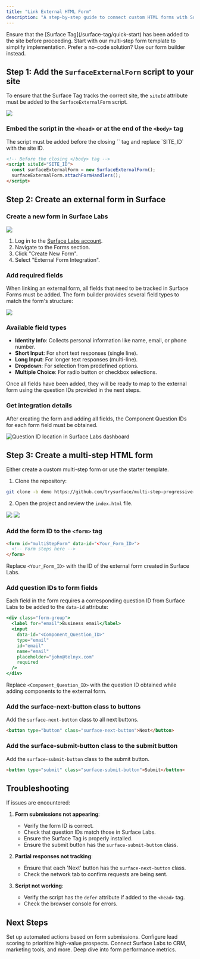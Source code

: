 ```yaml
---
title: "Link External HTML Form"
description: "A step-by-step guide to connect custom HTML forms with Surface Labs for partial response tracking, workflows, lead scoring, and enrichment"
---
```


<Warning icon="lightbulb">
  Ensure that the [Surface Tag](/surface-tag/quick-start) has been added to the site before proceeding.
</Warning>

<CardGroup cols={2}>
  <Card title="Use Our Template" icon="github" href="https://github.com/trysurface/multi-step-progressive-form/tree/demo">
    Start with our multi-step form template to simplify implementation.
  </Card>
  <Card title="Form Builder" icon="wand-magic-sparkles" href="/surface-forms/form-builder">
    Prefer a no-code solution? Use our form builder instead.
  </Card>
</CardGroup>

## Step 1: Add the `SurfaceExternalForm` script to your site

To ensure that the Surface Tag tracks the correct site, the `siteId` attribute must be added to the `SurfaceExternalForm` script.

<Frame>
  <img src="/images/external-form/5.png" />
</Frame>

### Embed the script in the `<head>` or at the end of the `<body>` tag

<Note>
  The script must be added before the closing `</body>` tag and replace `SITE_ID` with the site ID.
</Note>

```html
<!-- Before the closing </body> tag -->
<script siteId="SITE_ID">
  const surfaceExternalForm = new SurfaceExternalForm();
  surfaceExternalForm.attachFormHandlers();
</script>
```

## Step 2: Create an external form in Surface
### Create a new form in Surface Labs

<Frame>
  <img src="/images/external-form/1.png" />
</Frame>

1. Log in to the [Surface Labs account](https://app.surfacelabs.com).
2. Navigate to the Forms section.
3. Click "Create New Form".
4. Select "External Form Integration".

### Add required fields

When linking an external form, all fields that need to be tracked in Surface Forms must be added. The form builder provides several field types to match the form's structure:

<Frame>
  <img src="/images/external-form/2.png" />
</Frame>

### Available field types

- **Identity Info**: Collects personal information like name, email, or phone number.
- **Short Input**: For short text responses (single line).
- **Long Input**: For longer text responses (multi-line).
- **Dropdown**: For selection from predefined options.
- **Multiple Choice**: For radio button or checkbox selections.

Once all fields have been added, they will be ready to map to the external form using the question IDs provided in the next steps.

### Get integration details

After creating the form and adding all fields, the Component Question IDs for each form field must be obtained.

<Frame>
  <img src="/images/external-form/3.png" alt="Question ID location in Surface Labs dashboard" />
</Frame>

## Step 3: Create a multi-step HTML form

Either create a custom multi-step form or use the starter template.

1. Clone the repository:
```bash
git clone -b demo https://github.com/trysurface/multi-step-progressive-form
```

2. Open the project and review the `index.html` file.
<CardGroup cols={2}>
  <Card>
<Frame>
  <img src="/images/external-form/7.png" />
</Frame>
</Card>
<Card>
  <Frame>
    <img src="/images/external-form/8.png" />
  </Frame>
</Card>
</CardGroup>

### Add the form ID to the `<form>` tag

```html
<form id="multiStepForm" data-id="<Your_Form_ID>">
  <!-- Form steps here -->
</form>
```

Replace `<Your_Form_ID>` with the ID of the external form created in Surface Labs.

### Add question IDs to form fields

Each field in the form requires a corresponding question ID from Surface Labs to be added to the `data-id` attribute:

```jsx
<div class="form-group">
  <label for="email">Business email</label>
  <input
    data-id="<Component_Question_ID>"
    type="email"
    id="email"
    name="email"
    placeholder="john@telnyx.com"
    required
  />
</div>
```

Replace `<Component_Question_ID>` with the question ID obtained while adding components to the external form.

### Add the surface-next-button class to buttons

Add the `surface-next-button` class to all next buttons.

```html
<button type="button" class="surface-next-button">Next</button>
```

### Add the surface-submit-button class to the submit button

Add the `surface-submit-button` class to the submit button.

```html
<button type="submit" class="surface-submit-button">Submit</button>
```

## Troubleshooting

If issues are encountered:

1. **Form submissions not appearing**:
   - Verify the form ID is correct.
   - Check that question IDs match those in Surface Labs.
   - Ensure the Surface Tag is properly installed.
   - Ensure the submit button has the `surface-submit-button` class.

2. **Partial responses not tracking**:
   - Ensure that each 'Next' button has the `surface-next-button` class.
   - Check the network tab to confirm requests are being sent.

3. **Script not working**:
   - Verify the script has the `defer` attribute if added to the `<head>` tag.
   - Check the browser console for errors.

## Next Steps

<CardGroup cols={2}>
  <Card title="Configure Workflows" icon="bolt" href="/workflows/overview">
    Set up automated actions based on form submissions.
  </Card>
  <Card title="Lead Scoring" icon="chart-line" href="/leads/lead-score">
    Configure lead scoring to prioritize high-value prospects.
  </Card>
  <Card title="Integrations" icon="plug" href="/integrations/slack/overview">
    Connect Surface Labs to CRM, marketing tools, and more.
  </Card>
  <Card title="Analytics (Coming Soon)" icon="chart-pie">
    Deep dive into form performance metrics.
  </Card>
</CardGroup>
